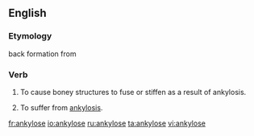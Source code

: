 ==English==
===Etymology===
back formation from {{term|ankylosis}}

===Verb===
{{en-verb|ankylos|es}}

# {{transitive|pathology}} To cause boney structures to fuse or stiffen as a result of ankylosis.
# {{intransitive|pathology}} To suffer from [[ankylosis]].

[[fr:ankylose]]
[[io:ankylose]]
[[ru:ankylose]]
[[ta:ankylose]]
[[vi:ankylose]]
